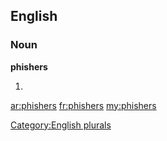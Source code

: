 ==English==

===Noun===
'''phishers'''

# {{plural of|[[phisher]]}}

[[Category:English plurals]]

[[ar:phishers]]
[[fr:phishers]]
[[my:phishers]]